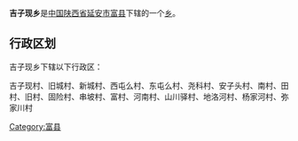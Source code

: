 {{中国乡级行政区
|行政区全称 = 吉子现乡
|景观照片文件名 = 
|景观照片描述 = 
|汉语拼音 =
|其他语言 = 
|其他语言名称 = 
|位置图文件名 = 
|位置图描述 = 
|自定义图片=
|上级行政区 = [[陕西省|陕西省]][[延安市|延安市]][[富县|富县]]
|行政区类别 = [[乡级行政区|乡]]
|行政区划代码 = 
|行政区划 = 
|村委会 = 
|居委会 = 
|建置时间 = 
|领导职位 = 
|领导名称 = 
|政府驻地 = 
|毗邻 = 
|地理坐标 = 
|总面积 = 
|总人口 = 
|户籍人口 = 
|户籍人口年份 = 
|常住人口 = 
|常住人口年份 = 
|人口密度 = 
|GDP = 
|邮政编码 = 
|电话区号 = 
|官方网站 = 
|网站名称 = 
}}
'''吉子现乡'''是[[中华人民共和国|中国]][[陕西省|陕西省]][[延安市|延安市]][[富县|富县]]下辖的一个[[乡级行政区|乡]]。

== 行政区划 ==
吉子现乡下辖以下行政区：

吉子现村、旧城村、新城村、西屯么村、东屯么村、尧科村、安子头村、南村、田村、旧村、固险村、串坡村、富村、河南村、山川驿村、地洛河村、杨家河村、弥家川村

{{陕西小作品}}
{{富县行政区划}}

[[Category:富县|Category:富县]]